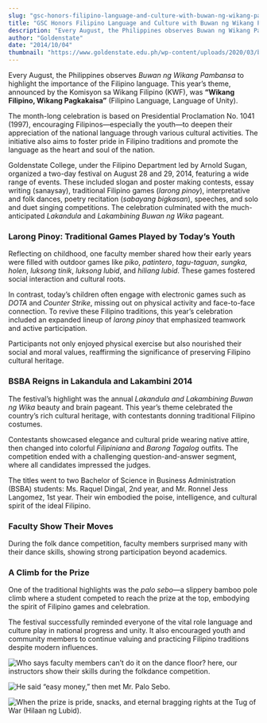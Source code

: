 ```yaml
---
slug: "gsc-honors-filipino-language-and-culture-with-buwan-ng-wikang-pambansa-celebration"
title: "GSC Honors Filipino Language and Culture with Buwan ng Wikang Pambansa Celebration"
description: "Every August, the Philippines observes Buwan ng Wikang Pambansa to highlight the importance of the..."
author: "Goldenstate"
date: "2014/10/04"
thumbnail: "https://www.goldenstate.edu.ph/wp-content/uploads/2020/03/buwan-wika-01.jpg"
---
```


Every August, the Philippines observes *Buwan ng Wikang Pambansa* to highlight the importance of the Filipino language. This year’s theme, announced by the Komisyon sa Wikang Filipino (KWF), was **“Wikang Filipino, Wikang Pagkakaisa”** (Filipino Language, Language of Unity).

The month-long celebration is based on Presidential Proclamation No. 1041 (1997), encouraging Filipinos—especially the youth—to deepen their appreciation of the national language through various cultural activities. The initiative also aims to foster pride in Filipino traditions and promote the language as the heart and soul of the nation.

Goldenstate College, under the Filipino Department led by Arnold Sugan, organized a two-day festival on August 28 and 29, 2014, featuring a wide range of events. These included slogan and poster making contests, essay writing (sanaysay), traditional Filipino games (*larong pinoy*), interpretative and folk dances, poetry recitation (*sabayang bigkasan*), speeches, and solo and duet singing competitions. The celebration culminated with the much-anticipated *Lakandula* and *Lakambining Buwan ng Wika* pageant.

### Larong Pinoy: Traditional Games Played by Today’s Youth

Reflecting on childhood, one faculty member shared how their early years were filled with outdoor games like *piko*, *patintero*, *tagu-taguan*, *sungka*, *holen*, *luksong tinik*, *luksong lubid*, and *hiliang lubid*. These games fostered social interaction and cultural roots.

In contrast, today’s children often engage with electronic games such as *DOTA* and *Counter Strike*, missing out on physical activity and face-to-face connection. To revive these Filipino traditions, this year’s celebration included an expanded lineup of *larong pinoy* that emphasized teamwork and active participation.

Participants not only enjoyed physical exercise but also nourished their social and moral values, reaffirming the significance of preserving Filipino cultural heritage.

### BSBA Reigns in Lakandula and Lakambini 2014

The festival’s highlight was the annual *Lakandula and Lakambining Buwan ng Wika* beauty and brain pageant. This year’s theme celebrated the country’s rich cultural heritage, with contestants donning traditional Filipino costumes.

Contestants showcased elegance and cultural pride wearing native attire, then changed into colorful *Filipiniana* and *Barong Tagalog* outfits. The competition ended with a challenging question-and-answer segment, where all candidates impressed the judges.

The titles went to two Bachelor of Science in Business Administration (BSBA) students: Ms. Raquel Dingal, 2nd year, and Mr. Ronnel Jess Langomez, 1st year. Their win embodied the poise, intelligence, and cultural spirit of the ideal Filipino.

### Faculty Show Their Moves

During the folk dance competition, faculty members surprised many with their dance skills, showing strong participation beyond academics.

### A Climb for the Prize

One of the traditional highlights was the *palo sebo*—a slippery bamboo pole climb where a student competed to reach the prize at the top, embodying the spirit of Filipino games and celebration.

The festival successfully reminded everyone of the vital role language and culture play in national progress and unity. It also encouraged youth and community members to continue valuing and practicing Filipino traditions despite modern influences.

![Who says faculty members can’t do it on the dance floor? here, our instructors show their skills during the folkdance competition.](https://www.goldenstate.edu.ph/wp-content/uploads/2020/03/buwan-wika-02.jpg)

![He said “easy money,” then met Mr. Palo Sebo.](https://www.goldenstate.edu.ph/wp-content/uploads/2020/03/buwan-wika-05.jpg)

![When the prize is pride, snacks, and eternal bragging rights at the Tug of War (Hilaan ng Lubid).](https://www.goldenstate.edu.ph/wp-content/uploads/2020/03/buwan-wika-04.jpg)
